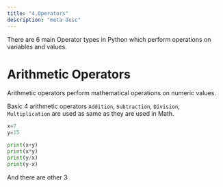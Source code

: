 ```yaml
---
title: "4.Operators"
description: "meta desc"
---
```


There are 6 main Operator types in Python which perform operations on variables and values.

# Arithmetic Operators

Arithmetic operators perform mathematical operations on numeric values.

Basic 4 arithmetic operators `Addition`, `Subtraction`, `Division`, `Multiplication` are used as same as they are used in Math.

```Python
x=7
y=15

print(x+y)
print(x*y)
print(y/x)
print(y-x)
```

And there are other 3
